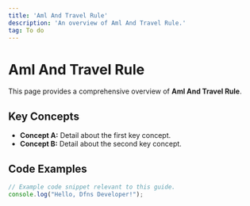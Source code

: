 ```yaml
---
title: 'Aml And Travel Rule'
description: 'An overview of Aml And Travel Rule.'
tag: To do
---
```


# Aml And Travel Rule

This page provides a comprehensive overview of **Aml And Travel Rule**.

## Key Concepts

* **Concept A:** Detail about the first key concept.
* **Concept B:** Detail about the second key concept.

## Code Examples

```typescript
// Example code snippet relevant to this guide.
console.log("Hello, Dfns Developer!");
```
